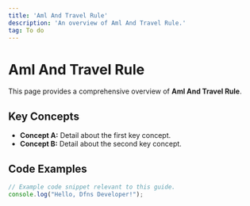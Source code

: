 ```yaml
---
title: 'Aml And Travel Rule'
description: 'An overview of Aml And Travel Rule.'
tag: To do
---
```


# Aml And Travel Rule

This page provides a comprehensive overview of **Aml And Travel Rule**.

## Key Concepts

* **Concept A:** Detail about the first key concept.
* **Concept B:** Detail about the second key concept.

## Code Examples

```typescript
// Example code snippet relevant to this guide.
console.log("Hello, Dfns Developer!");
```
